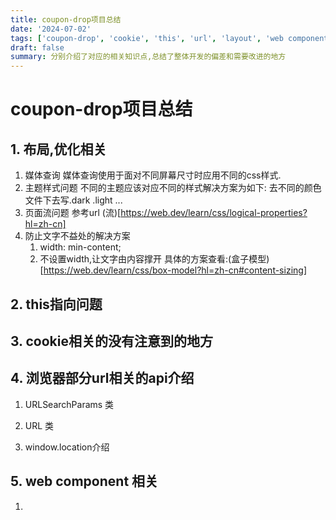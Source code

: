 ```yaml
---
title: coupon-drop项目总结
date: '2024-07-02'
tags: ['coupon-drop', 'cookie', 'this', 'url', 'layout', 'web component']
draft: false
summary: 分别介绍了对应的相关知识点,总结了整体开发的偏差和需要改进的地方
---
```


# coupon-drop项目总结

## 1. 布局,优化相关
1. 媒体查询
 媒体查询使用于面对不同屏幕尺寸时应用不同的css样式.
2. 主题样式问题
 不同的主题应该对应不同的样式解决方案为如下:
 去不同的颜色文件下去写.dark .light ...
3. 页面流问题
参考url (流)[https://web.dev/learn/css/logical-properties?hl=zh-cn]
4. 防止文字不益处的解决方案
    1. width: min-content;
    2. 不设置width,让文字由内容撑开
具体的方案查看:(盒子模型)[https://web.dev/learn/css/box-model?hl=zh-cn#content-sizing]
## 2. this指向问题


## 3. cookie相关的没有注意到的地方


## 4. 浏览器部分url相关的api介绍
1. URLSearchParams 类

2. URL 类

3. window.location介绍

## 5. web component 相关
1. 